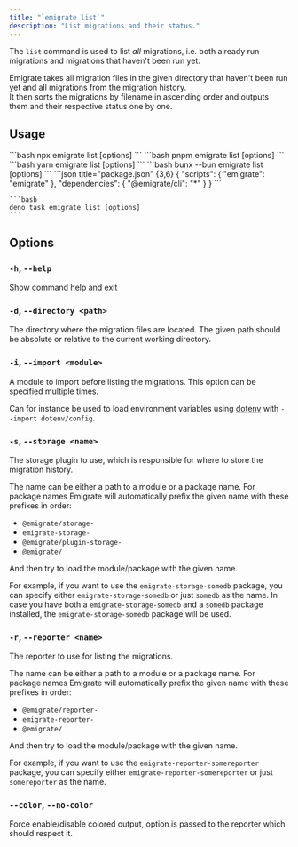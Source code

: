 ```yaml
---
title: "`emigrate list`"
description: "List migrations and their status."
---
```



The `list` command is used to list _all_ migrations, i.e. both already run migrations and migrations that haven't been run yet.

Emigrate takes all migration files in the given directory that haven't been run yet and all migrations from the migration history.  
It then sorts the migrations by filename in ascending order and outputs them and their respective status one by one.

## Usage

<Tabs>
  <TabItem label="npm">
    ```bash
    npx emigrate list [options]
    ```
  </TabItem>
  <TabItem label="pnpm">
    ```bash
    pnpm emigrate list [options]
    ```
  </TabItem>
  <TabItem label="yarn">
    ```bash
    yarn emigrate list [options]
    ```
  </TabItem>
  <TabItem label="bun">
    ```bash
    bunx --bun emigrate list [options]
    ```
  </TabItem>
  <TabItem label="deno">
    ```json title="package.json" {3,6}
    {
      "scripts": {
        "emigrate": "emigrate"
      },
      "dependencies": {
        "@emigrate/cli": "*"
      }
    }
    ```

    ```bash
    deno task emigrate list [options]
    ```
  </TabItem>
</Tabs>

## Options

### `-h`, `--help`

Show command help and exit

### `-d`, `--directory <path>`

The directory where the migration files are located. The given path should be absolute or relative to the current working directory.

### `-i`, `--import <module>`

A module to import before listing the migrations. This option can be specified multiple times.

Can for instance be used to load environment variables using [dotenv](https://github.com/motdotla/dotenv) with `--import dotenv/config`.

### `-s`, `--storage <name>`

The <Link href="/plugins/storage/">storage plugin</Link> to use, which is responsible for where to store the migration history.

The name can be either a path to a module or a package name. For package names Emigrate will automatically prefix the given name with these prefixes in order:

- `@emigrate/storage-`
- `emigrate-storage-`
- `@emigrate/plugin-storage-`
- `@emigrate/`

And then try to load the module/package with the given name.

For example, if you want to use the `emigrate-storage-somedb` package, you can specify either `emigrate-storage-somedb` or just `somedb` as the name.
In case you have both a `emigrate-storage-somedb` and a `somedb` package installed, the `emigrate-storage-somedb` package will be used.

### `-r`, `--reporter <name>`

The <Link href="/plugins/reporters/">reporter</Link> to use for listing the migrations.

The name can be either a path to a module or a package name. For package names Emigrate will automatically prefix the given name with these prefixes in order:

- `@emigrate/reporter-`
- `emigrate-reporter-`
- `@emigrate/`

And then try to load the module/package with the given name.

For example, if you want to use the `emigrate-reporter-somereporter` package, you can specify either `emigrate-reporter-somereporter` or just `somereporter` as the name.

### `--color`, `--no-color`

Force enable/disable colored output, option is passed to the reporter which should respect it.
